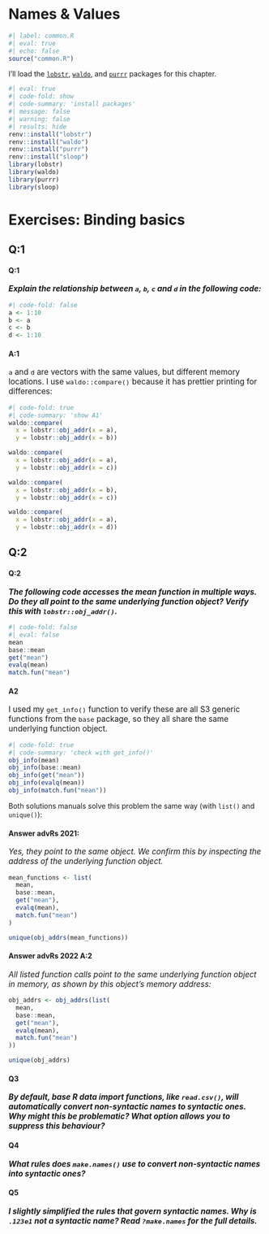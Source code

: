 # Names & Values {.unnumbered}

```r
#| label: common.R
#| eval: true 
#| echo: false
source("common.R")
```

I'll load the [`lobstr`](https://lobstr.r-lib.org/index.html), [`waldo`](https://www.tidyverse.org/blog/2020/10/waldo/), and [`purrr`](https://purrr.tidyverse.org/) packages for this chapter.

```r
#| eval: true 
#| code-fold: show
#| code-summary: 'install packages'
#| message: false 
#| warning: false 
#| results: hide
renv::install("lobstr")
renv::install("waldo")
renv::install("purrr")
renv::install("sloop")
library(lobstr)
library(waldo)
library(purrr)
library(sloop)
```

# Exercises: Binding basics

## Q:1

:::: {.callout-note collapse="false"}
#### Q:1

::: {style='font-size: 1.10em;'}
***Explain the relationship between `a`, `b`, `c` and `d` in the following code:***
:::

```r
#| code-fold: false
a <- 1:10
b <- a
c <- b
d <- 1:10
```


::::


:::: {.callout-tip collapse="false"}
#### A:1

::: {style='font-size: 1.10em;'}
`a` and `d` are vectors with the same values, but different memory locations. I use `waldo::compare()` because it has prettier printing for differences:
:::

```r
#| code-fold: true 
#| code-summary: 'show A1'
waldo::compare(
  x = lobstr::obj_addr(x = a), 
  y = lobstr::obj_addr(x = b))

waldo::compare(
  x = lobstr::obj_addr(x = a), 
  y = lobstr::obj_addr(x = c))

waldo::compare(
  x = lobstr::obj_addr(x = b), 
  y = lobstr::obj_addr(x = c))

waldo::compare(
  x = lobstr::obj_addr(x = a), 
  y = lobstr::obj_addr(x = d))
```

::::

## Q:2 



:::: {.callout-note collapse="false"}
#### Q:2

::: {style='font-size: 1.10em;'}
***The following code accesses the mean function in multiple ways. Do they all point to the same underlying function object? Verify this with `lobstr::obj_addr()`.***
:::

```r
#| code-fold: false 
#| eval: false
mean
base::mean
get("mean")
evalq(mean)
match.fun("mean")
```


::::

:::: {.callout-tip collapse="false"}
#### A2

::: {style='font-size: 1.10em;'}
I used my `get_info()` function to verify these are all S3 generic functions from the `base` package, so they all share the same underlying function object.
:::

```r
#| code-fold: true 
#| code-summary: 'check with get_info()'
obj_info(mean)
obj_info(base::mean)
obj_info(get("mean"))
obj_info(evalq(mean))
obj_info(match.fun("mean"))
```

:::

Both solutions manuals solve this problem the same way (with `list()` and `unique()`):

:::: {.callout-warning collapse='true'}

#### Answer advRs 2021:

::: {style='font-size: 1.10em;'}
*Yes, they point to the same object. We confirm this by inspecting the address of the underlying function object.*
:::

```r
mean_functions <- list(
  mean,
  base::mean,
  get("mean"),
  evalq(mean),
  match.fun("mean")
)

unique(obj_addrs(mean_functions))
```

::::



:::: {.callout-caution collapse='true'}

#### Answer advRs 2022 A:2

::: {style='font-size: 1.10em;'}
*All listed function calls point to the same underlying function object in memory, as shown by this object’s memory address:*
:::

```r
obj_addrs <- obj_addrs(list(
  mean,
  base::mean,
  get("mean"),
  evalq(mean),
  match.fun("mean")
))

unique(obj_addrs)
```

::::


:::: {.callout-note collapse="false"}

#### Q3

::: {style='font-size: 1.10em;'}

***By default, base R data import functions, like `read.csv()`, will automatically convert non-syntactic names to syntactic ones. Why might this be problematic? What option allows you to suppress this behaviour?***

:::

::::


:::: {.callout-note collapse="false"}

#### Q4

::: {style='font-size: 1.10em;'}

***What rules does `make.names()` use to convert non-syntactic names into syntactic ones?***

:::

::::

:::: {.callout-note collapse="false"}

#### Q5

::: {style='font-size: 1.10em;'}

***I slightly simplified the rules that govern syntactic names. Why is `.123e1` not a syntactic name? Read `?make.names` for the full details.***

:::


::::